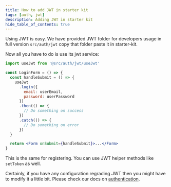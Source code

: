```yaml
---
title: How to add JWT in starter kit
tags: [auth, jwt]
description: Adding JWT in starter kit
hide_table_of_contents: true
---
```


<p>
  Using JWT is easy. We have provided JWT folder for developers usage in full version <code>src/auth/jwt</code> copy
  that folder paste it in starter-kit.
</p>

<p>Now all you have to do is use its jwt service:</p>

```jsx
import useJwt from '@src/auth/jwt/useJwt'

const LoginForm = () => {
  const handleSubmit = () => {
    useJwt
      .login({
        email: userEmail,
        password: userPassword
      })
      .then(() => {
        // Do something on success
      })
      .catch(() => {
        // Do something on error
      })
  }

  return <Form onSubmit={handleSubmit}>...</Form>
}
```

<p className='my-3'>
  This is the same for registering. You can use JWT helper methods like <code>setToken</code> as well.
</p>

<p>
  Certainly, if you have any configuration regrading JWT then you might have to modify it a little bit. Please check our
  docs on <a href='/docs/development/auth'>authentication</a>.
</p>
